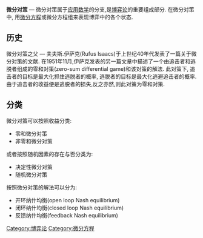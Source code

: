 {{multiple issues|
{{copyedit|time=2014-11-15T08:15:59+00:00}}
{{dead end|time=2014-11-15T08:15:59+00:00}}
{{unreferenced|time=2014-11-15T08:15:59+00:00}}
}}
'''微分对策''' — 微分对策属于[[应用数学|应用数学]]的分支,是[[博弈论|博弈论]]的重要组成部分. 在微分对策中, 用[[微分方程|微分方程]]或微分方程组来表现博弈中的各个状态. 
==历史==
微分对策之父 — 夫夫斯.伊萨克(Rufus Isaacs)于上世纪40年代发表了一篇关于微分对策的文献. 在1951年11月,伊萨克发表的另一篇文章中描述了一个由追击者和逃脱者组成的零和对策(zero-sum differential game)和该对策的解法. 此对策下, 追击者的目标是最大化抓住逃脱者的概率, 逃脱者的目标是最大化逃避追击者的概率. 由于追击者的收益便是逃脱者的损失,反之亦然,则此对策为零和对策. 
==分类==
微分对策可以按照收益分类:
*零和微分对策
*非零和微分对策
或者按照随机因素的存在与否分类为:
*决定性微分对策
*随机微分对策
按照微分对策的解法可以分为:
*开环纳什均衡(open loop Nash equilibrium)
*闭环纳什均衡(closed loop Nash equilibrium)
*反馈纳什均衡(feedback Nash equilibrium)

[[Category:博弈论|Category:博弈论]]
[[Category:微分方程|Category:微分方程]]